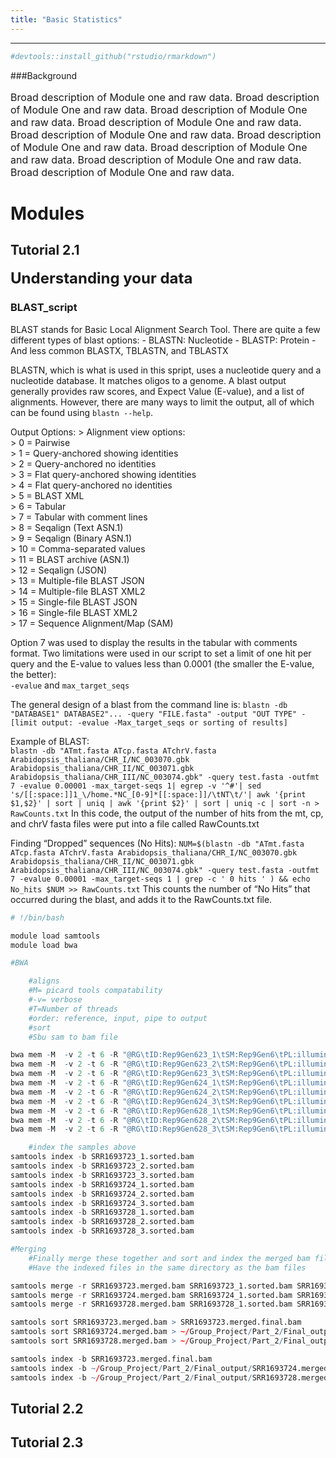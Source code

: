---
title: "Basic Statistics"
---
---
```{r, echo=F}
#devtools::install_github("rstudio/rmarkdown")
```

###Background
<font size="3"> 

Broad description of Module one and raw data.
Broad description of Module One and raw data. 
Broad description of Module One and raw data. 
Broad description of Module One and raw data. 
Broad description of Module One and raw data. 
Broad description of Module One and raw data. 
Broad description of Module One and raw data. 
Broad description of Module One and raw data. 
Broad description of Module One and raw data. 

</font>

# **Modules**## {.tabset .tabset-fade .tabset-pills}

## Tutorial 2.1
<font size="5">
**Understanding your data**
</font>

### BLAST_script
BLAST stands for Basic Local Alignment Search Tool. There are quite a few different types of blast options: 
- BLASTN: Nucleotide
- BLASTP: Protein 
- And less common BLASTX, TBLASTN, and TBLASTX

BLASTN, which is what is used in this spript, uses a nucleotide query and a nucleotide database. It matches oligos to a genome.
A blast output generally provides raw scores, and Expect Value (E-value), and a list of alignments. However, there are many ways to limit the output, all of which can be found using `blastn --help`. 

Output Options: 
> Alignment view options:  
> 0 = Pairwise  
> 1 = Query-anchored showing identities  
> 2 = Query-anchored no identities  
> 3 = Flat query-anchored showing identities  
> 4 = Flat query-anchored no identities  
> 5 = BLAST XML  
> 6 = Tabular  
> 7 = Tabular with comment lines  
> 8 = Seqalign (Text ASN.1)  
> 9 = Seqalign (Binary ASN.1)    
> 10 = Comma-separated values  
> 11 = BLAST archive (ASN.1)  
> 12 = Seqalign (JSON)  
> 13 = Multiple-file BLAST JSON  
> 14 = Multiple-file BLAST XML2  
> 15 = Single-file BLAST JSON  
> 16 = Single-file BLAST XML2  
> 17 = Sequence Alignment/Map (SAM) 


Option 7 was used to display the results in the tabular with comments format. Two limitations were used in our script to set a  limit of one hit per query and the E-value to values less than 0.0001 (the smaller the E-value, the better):   
`-evalue` and `max_target_seqs` 

The general design of a blast from the command line is: 
`blastn -db "DATABASE1" DATABASE2"... -query "FILE.fasta" -output "OUT TYPE" -[limit output: -evalue -Max_target_seqs or sorting of results]`

Example of BLAST:   
`blastn -db "ATmt.fasta ATcp.fasta ATchrV.fasta Arabidopsis_thaliana/CHR_I/NC_003070.gbk Arabidopsis_thaliana/CHR_II/NC_003071.gbk Arabidopsis_thaliana/CHR_III/NC_003074.gbk" -query test.fasta -outfmt 7 -evalue 0.00001 -max_target-seqs 1| egrep -v '^#'| sed 's/[[:space:]]1_\/home.*NC_[0-9]*[[:space:]]/\tNT\t/'| awk '{print $1,$2}' | sort | uniq | awk '{print $2}' | sort | uniq -c | sort -n > RawCounts.txt`
In this code, the output of the number of hits from the mt, cp, and chrV fasta files were put into a file called RawCounts.txt

Finding "Dropped" sequences (No Hits):
`NUM=$(blastn -db "ATmt.fasta ATcp.fasta ATchrV.fasta Arabidopsis_thaliana/CHR_I/NC_003070.gbk Arabidopsis_thaliana/CHR_II/NC_003071.gbk Arabidopsis_thaliana/CHR_III/NC_003074.gbk" -query test.fasta -outfmt 7 -evalue 0.00001 -max_target-seqs 1 | grep -c ' 0 hits ' ) && echo No_hits $NUM >> RawCounts.txt`
This counts the number of "No Hits" that occurred during the blast, and adds it to the RawCounts.txt file.

```{r, eval=F}
# !/bin/bash

module load samtools
module load bwa

#BWA

	#aligns
	#M= picard tools compatability
	#-v= verbose
	#T=Number of threads
	#order: reference, input, pipe to output
	#sort
	#Sbu sam to bam file

bwa mem -M  -v 2 -t 6 -R "@RG\tID:Rep9Gen623_1\tSM:Rep9Gen6\tPL:illumina\tPU:_1\tLB:SRR1693723_1" sacCer3 /home/aubcls35/Group_Project/Part_1/SRR1693723.C1630ACXX6.fastq.gz | samtools view -Sb | samtools sort > SRR1693723_1.sorted.bam
bwa mem -M  -v 2 -t 6 -R "@RG\tID:Rep9Gen623_2\tSM:Rep9Gen6\tPL:illumina\tPU:_2\tLB:SRR1693723_2" sacCer3 /home/aubcls35/Group_Project/Part_1/SRR1693723.C1AC9ACXX5.fastq.gz | samtools view -Sb | samtools sort > SRR1693723_2.sorted.bam
bwa mem -M  -v 2 -t 6 -R "@RG\tID:Rep9Gen623_3\tSM:Rep9Gen6\tPL:illumina\tPU:_3\tLB:SRR1693723_3" sacCer3 /home/aubcls35/Group_Project/Part_1/SRR1693723.C1AC9ACXX6.fastq.gz | samtools view -Sb | samtools sort > SRR1693723_3.sorted.bam
bwa mem -M  -v 2 -t 6 -R "@RG\tID:Rep9Gen624_1\tSM:Rep9Gen6\tPL:illumina\tPU:_1\tLB:SRR1693724_1" sacCer3 /home/aubcls35/Group_Project/Part_1/SRR1693724.C1630ACXX6.fastq.gz | samtools view -Sb | samtools sort > SRR1693724_1.sorted.bam
bwa mem -M  -v 2 -t 6 -R "@RG\tID:Rep9Gen624_2\tSM:Rep9Gen6\tPL:illumina\tPU:_2\tLB:SRR1693724_2" sacCer3 /home/aubcls35/Group_Project/Part_1/SRR1693724.C1AC9ACXX5.fastq.gz | samtools view -Sb | samtools sort > SRR1693724_2.sorted.bam
bwa mem -M  -v 2 -t 6 -R "@RG\tID:Rep9Gen624_3\tSM:Rep9Gen6\tPL:illumina\tPU:_3\tLB:SRR1693724_3" sacCer3 /home/aubcls35/Group_Project/Part_1/SRR1693724.C1AC9ACXX6.fastq.gz | samtools view -Sb | samtools sort > SRR1693724_3.sorted.bam
bwa mem -M  -v 2 -t 6 -R "@RG\tID:Rep9Gen628_1\tSM:Rep9Gen6\tPL:illumina\tPU:_1\tLB:SRR1693728_1" sacCer3 /home/aubcls35/Group_Project/Part_1/SRR1693728.C1AC9ACXX2.fastq.gz | samtools view -Sb | samtools sort > SRR1693728_1.sorted.bam
bwa mem -M  -v 2 -t 6 -R "@RG\tID:Rep9Gen628_2\tSM:Rep9Gen6\tPL:illumina\tPU:_2\tLB:SRR1693728_2" sacCer3 /home/aubcls35/Group_Project/Part_1/SRR1693728.C1AC9ACXX3.fastq.gz | samtools view -Sb | samtools sort > SRR1693728_2.sorted.bam
bwa mem -M  -v 2 -t 6 -R "@RG\tID:Rep9Gen628_3\tSM:Rep9Gen6\tPL:illumina\tPU:_3\tLB:SRR1693728_3" sacCer3 /home/aubcls35/Group_Project/Part_1/SRR1693728.D19EFACXX1.fastq.gz | samtools view -Sb | samtools sort > SRR1693728_3.sorted.bam

	#index the samples above
samtools index -b SRR1693723_1.sorted.bam
samtools index -b SRR1693723_2.sorted.bam
samtools index -b SRR1693723_3.sorted.bam
samtools index -b SRR1693724_1.sorted.bam
samtools index -b SRR1693724_2.sorted.bam
samtools index -b SRR1693724_3.sorted.bam
samtools index -b SRR1693728_1.sorted.bam
samtools index -b SRR1693728_2.sorted.bam
samtools index -b SRR1693728_3.sorted.bam

#Merging
	#Finally merge these together and sort and index the merged bam file to assess the quality using samtools
	#Have the indexed files in the same directory as the bam files

samtools merge -r SRR1693723.merged.bam SRR1693723_1.sorted.bam SRR1693723_2.sorted.bam SRR1693723_3.sorted.bam
samtools merge -r SRR1693724.merged.bam SRR1693724_1.sorted.bam SRR1693724_2.sorted.bam SRR1693724_3.sorted.bam
samtools merge -r SRR1693728.merged.bam SRR1693728_1.sorted.bam SRR1693728_2.sorted.bam SRR1693728_3.sorted.bam

samtools sort SRR1693723.merged.bam > SRR1693723.merged.final.bam
samtools sort SRR1693724.merged.bam > ~/Group_Project/Part_2/Final_output/SRR1693724.merged.final.bam
samtools sort SRR1693728.merged.bam > ~/Group_Project/Part_2/Final_output/SRR1693728.merged.final.bam

samtools index -b SRR1693723.merged.final.bam
samtools index -b ~/Group_Project/Part_2/Final_output/SRR1693724.merged.final.bam
samtools index -b ~/Group_Project/Part_2/Final_output/SRR1693728.merged.final.bam

```



## Tutorial 2.2


## Tutorial 2.3